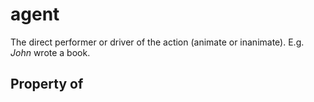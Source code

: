 # agent

The direct performer or driver of the action (animate or inanimate). E.g. <em>John</em> wrote a book.

## Property of



